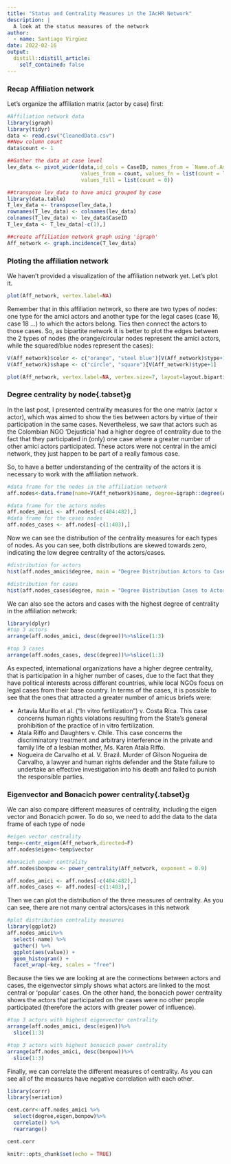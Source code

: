 ```yaml
---
title: "Status and Centrality Measures in the IAcHR Network"
description: |
  A look at the status measures of the network
author:
  - name: Santiago Virgüez
date: 2022-02-16
output:
  distill::distill_article:
    self_contained: false
---
```


### Recap Affiliation network{.tabset}

Let's organize the affiliation matrix (actor by case) first:

```r
#Affiliation network data
library(igraph)
library(tidyr)
data <- read.csv("CleanedData.csv")
##New column count
data$count <- 1

##Gather the data at case level
lev_data <- pivot_wider(data,id_cols = CaseID, names_from = `Name.of.Amicus`, 
                        values_from = count, values_fn = list(count = length), 
                        values_fill = list(count = 0))

##transpose lev_data to have amici grouped by case
library(data.table)
T_lev_data <- transpose(lev_data,)
rownames(T_lev_data) <- colnames(lev_data)
colnames(T_lev_data) <- lev_data$CaseID
T_lev_data <- T_lev_data[-c(1),]

##create affiliation network graph using 'igraph'
Aff_network <- graph.incidence(T_lev_data)
```

### Ploting the affiliation network{.tabset}

We haven't provided a visualization of the affiliation network yet. Let's plot it.

```r
plot(Aff_network, vertex.label=NA)
```

Remember that in this affiliation network, so there are  two types of nodes: one type for the amici actors and another type for the legal cases (case 16, case 18 ...) to which the actors belong. Ties then connect the actors to those cases. So, as bipartite network it is better to plot the edges between the 2 types of nodes (the orange/circular nodes represent the amici actors, while the squared/blue nodes represent the cases):

```r
V(Aff_network)$color <- c("orange", "steel blue")[V(Aff_network)$type+1]
V(Aff_network)$shape <- c("circle", "square")[V(Aff_network)$type+1]

plot(Aff_network, vertex.label=NA, vertex.size=7, layout=layout.bipartite) 
```


### Degree centrality  by node{.tabset}g

In the last post, I presented centrality measures for the one matrix (actor x actor), which was aimed to show the ties between actors by virtue of their participation in the same cases. Nevertheless, we saw that actors such as the Colombian NGO 'Dejusticia' had a higher degree of centrality due to the fact that they participated in (only) one case where a greater number of other amici actors participated. These actors were not central in the amici network, they just happen to be part of a really famous case.

So, to have a better understanding of the centrality of the actors it is necessary to work with the affiliation network.

```r
#data frame for the nodes in the affiliation network
aff.nodes<-data.frame(name=V(Aff_network)$name, degree=igraph::degree(Aff_network))

#data frame for the actors nodes
aff.nodes_amici <- aff.nodes[-c(404:482),]
#data frame for the cases nodes
aff.nodes_cases <- aff.nodes[-c(1:403),]
```

Now we can see the distribution of the centrality measures for each types of nodes. As you can see, both distributions are skewed towards zero, indicating the low degree centrality of the actors/cases. 

```r
#distribution for actors
hist(aff.nodes_amici$degree, main = "Degree Distribution Actors to Cases", xlab = "# Cases in which an actor participated")

#distribution for cases
hist(aff.nodes_cases$degree, main = "Degree Distribution Cases to Actors", xlab = "# Actors that participated in the case")
```

We can also see the actors and cases with the highest degree of centrality in the affiliation network:

```r
library(dplyr)
#top 3 actors
arrange(aff.nodes_amici, desc(degree))%>%slice(1:3)

#top 3 cases
arrange(aff.nodes_cases, desc(degree))%>%slice(1:3)
```

As expected, international organizations have a higher degree centrality, that is participation in a higher number of cases, due to the fact that they have political interests across different countries, while local NGOs focus on legal cases from their base country. In terms of the cases, it is possible to see that the ones that attracted a greater number of amicus briefs were:

- Artavia Murillo et al. (“In vitro fertilization”) v. Costa Rica. This case concerns human rights violations resulting from the State's general prohibition of the practice of in vitro fertilization.
- Atala Riffo and Daughters v. Chile. This case concerns the discriminatory treatment and arbitrary interference in the private and family life of a lesbian mother, Ms. Karen Atala Riffo.
- Nogueira de Carvalho et al. V. Brazil. Murder of Gilson Nogueira de Carvalho, a lawyer and human rights defender and the State failure to undertake an effective investigation into his death and failed to punish the responsible parties. 

### Eigenvector and Bonacich power centrality{.tabset}g

We can also compare different measures of centrality, including the eigen vector and Bonacich power. To do so, we need to add the data to the data frame of each type of node

```r
#eigen vector centrality
temp<-centr_eigen(Aff_network,directed=F)
aff.nodes$eigen<-temp$vector

#bonacich power centrality
aff.nodes$bonpow <- power_centrality(Aff_network, exponent = 0.9)

aff.nodes_amici <- aff.nodes[-c(404:482),]
aff.nodes_cases <- aff.nodes[-c(1:403),]
```

Then we can plot the distribution of the three measures of centrality. As you can see, there are not many central actors/cases in this network

```r
#plot distribution centrality measures
library(ggplot2)
aff.nodes_amici%>%
  select(-name) %>% 
  gather() %>% 
  ggplot(aes(value)) +
  geom_histogram() +
  facet_wrap(~key, scales = "free")
```

Because the ties we are looking at are the connections between actors and cases, the eigenvector simply shows what actors are linked to the most central or 'popular' cases. On the other hand, the bonacich power centrality shows the actors that participated on the cases were no other people participated (therefore the actors with greater power of influence).

```r
#top 3 actors with highest eigenvector centrality
arrange(aff.nodes_amici, desc(eigen))%>%
  slice(1:3)

#top 3 actors with highest bonacich power centrality
arrange(aff.nodes_amici, desc(bonpow))%>%
  slice(1:3)
```

Finally, we can correlate the different measures of centrality. As you can see all of the measures have negative correlation with each other. 

```r
library(corrr)
library(seriation)

cent.corr<-aff.nodes_amici %>% 
  select(degree,eigen,bonpow)%>%
  correlate() %>%
  rearrange()

cent.corr
```

```r
knitr::opts_chunk$set(echo = TRUE)
```


